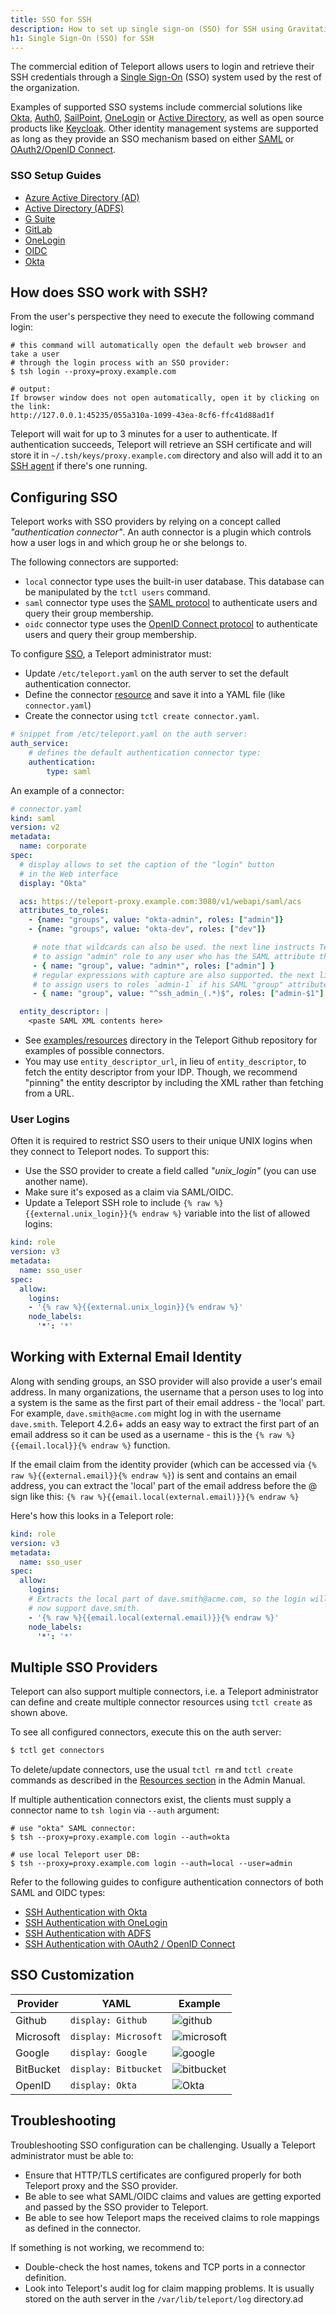 ```yaml
---
title: SSO for SSH
description: How to set up single sign-on (SSO) for SSH using Gravitational Teleport
h1: Single Sign-On (SSO) for SSH
---
```


The commercial edition of Teleport allows users to login and retrieve their SSH
credentials through a [Single Sign-On](https://en.wikipedia.org/wiki/Single_sign-on)
(SSO) system used by the rest of the organization.

Examples of supported SSO systems include commercial solutions like [Okta](https://www.okta.com),
[Auth0](https://auth0.com/), [SailPoint](https://www.sailpoint.com/),
[OneLogin](https://www.onelogin.com/) or [Active Directory](https://en.wikipedia.org/wiki/Active_Directory_Federation_Services), as well as open source products like [Keycloak](http://www.keycloak.org).
Other identity management systems are supported as long as they provide an
SSO mechanism based on either [SAML](https://en.wikipedia.org/wiki/Security_Assertion_Markup_Language)
or [OAuth2/OpenID Connect](https://en.wikipedia.org/wiki/OpenID_Connect).

### SSO Setup Guides

- [Azure Active Directory (AD)](ssh-azuread.mdx)
- [Active Directory (ADFS)](ssh-adfs.mdx)
- [G Suite](ssh-gsuite.mdx)
- [GitLab](gitlab.mdx)
- [OneLogin](ssh-one-login.mdx)
- [OIDC](oidc.mdx)
- [Okta](ssh-okta.mdx)


## How does SSO work with SSH?

From the user's perspective they need to execute the following command login:

```bsh
# this command will automatically open the default web browser and take a user
# through the login process with an SSO provider:
$ tsh login --proxy=proxy.example.com

# output:
If browser window does not open automatically, open it by clicking on the link:
http://127.0.0.1:45235/055a310a-1099-43ea-8cf6-ffc41d88ad1f
```

Teleport will wait for up to 3 minutes for a user to authenticate. If authentication
succeeds, Teleport will retrieve an SSH certificate and will store it in
`~/.tsh/keys/proxy.example.com` directory and also will add it to an
[SSH agent](https://en.wikipedia.org/wiki/Ssh-agent) if there's one running.

## Configuring SSO

Teleport works with SSO providers by relying on a concept called
*"authentication connector"*. An auth connector is a plugin which controls how
a user logs in and which group he or she belongs to.

The following connectors are supported:

- `local` connector type uses the built-in user database. This database can be
  manipulated by the `tctl users` command.
- `saml` connector type uses the [SAML protocol](https://en.wikipedia.org/wiki/Security_Assertion_Markup_Language)
  to authenticate users and query their group membership.
- `oidc` connector type uses the [OpenID Connect protocol](https://en.wikipedia.org/wiki/OpenID_Connect)
  to authenticate users and query their group membership.

To configure [SSO](https://en.wikipedia.org/wiki/Single_sign-on), a Teleport administrator must:

- Update `/etc/teleport.yaml` on the auth server to set the default
  authentication connector.
- Define the connector [resource](../../admin-guide.mdx#resources) and save it into
  a YAML file (like `connector.yaml`)
- Create the connector using `tctl create connector.yaml`.

```yaml
# snippet from /etc/teleport.yaml on the auth server:
auth_service:
    # defines the default authentication connector type:
    authentication:
        type: saml
```

An example of a connector:

```yaml
# connector.yaml
kind: saml
version: v2
metadata:
  name: corporate
spec:
  # display allows to set the caption of the "login" button
  # in the Web interface
  display: "Okta"

  acs: https://teleport-proxy.example.com:3080/v1/webapi/saml/acs
  attributes_to_roles:
    - {name: "groups", value: "okta-admin", roles: ["admin"]}
    - {name: "groups", value: "okta-dev", roles: ["dev"]}

     # note that wildcards can also be used. the next line instructs Teleport
     # to assign "admin" role to any user who has the SAML attribute that begins with "admin":
     - { name: "group", value: "admin*", roles: ["admin"] }
     # regular expressions with capture are also supported. the next line instructs Teleport
     # to assign users to roles `admin-1` if his SAML "group" attribute equals 'ssh_admin_1':
     - { name: "group", value: "^ssh_admin_(.*)$", roles: ["admin-$1"] }

  entity_descriptor: |
    <paste SAML XML contents here>
```

- See [examples/resources](https://github.com/gravitational/teleport/tree/master/examples/resources)
  directory in the Teleport Github repository for examples of possible connectors.
- You may use `entity_descriptor_url`, in lieu of `entity_descriptor`, to fetch the entity descriptor from
  your IDP. Though, we recommend "pinning" the entity descriptor by including the XML rather than fetching from a URL.

### User Logins

Often it is required to restrict SSO users to their unique UNIX logins when they
connect to Teleport nodes. To support this:

- Use the SSO provider to create a field called *"unix_login"* (you can use another name).
- Make sure it's exposed as a claim via SAML/OIDC.
- Update a Teleport SSH role to include `{% raw %}{{external.unix_login}}{% endraw %}` variable into the list of allowed logins:

```yaml
kind: role
version: v3
metadata:
  name: sso_user
spec:
  allow:
    logins:
    - '{% raw %}{{external.unix_login}}{% endraw %}'
    node_labels:
      '*': '*'
```

## Working with External Email Identity

Along with sending groups, an SSO provider will also provide a user's email address.
In many organizations, the username that a person uses to log into a system is the
same as the first part of their email address - the 'local' part. For example, `dave.smith@acme.com` might log in with the username `dave.smith`. Teleport 4.2.6+ adds an easy way to
extract the first part of an email address so it can be used as a username - this
is the `{% raw %}{{email.local}}{% endraw %}` function.

If the email claim from the identity provider (which can be accessed via `{% raw %}{{external.email}}{% endraw %}`) is sent and contains an email address, you can extract the 'local' part of the email address before the @ sign like this: `{% raw %}{{email.local(external.email)}}{% endraw %}`

Here's how this looks in a Teleport role:

```yaml
kind: role
version: v3
metadata:
  name: sso_user
spec:
  allow:
    logins:
    # Extracts the local part of dave.smith@acme.com, so the login will
    # now support dave.smith.
    - '{% raw %}{{email.local(external.email)}}{% endraw %}'
    node_labels:
      '*': '*'
```

## Multiple SSO Providers

Teleport can also support multiple connectors, i.e. a Teleport administrator
can define and create multiple connector resources using `tctl create` as shown above.

To see all configured connectors, execute this on the auth server:

```bash
$ tctl get connectors
```

To delete/update connectors, use the usual `tctl rm` and `tctl create` commands
as described in the [Resources section](../../admin-guide.mdx#resources) in the Admin Manual.

If multiple authentication connectors exist, the clients must supply a
connector name to `tsh login` via `--auth` argument:

```bsh
# use "okta" SAML connector:
$ tsh --proxy=proxy.example.com login --auth=okta

# use local Teleport user DB:
$ tsh --proxy=proxy.example.com login --auth=local --user=admin
```

Refer to the following guides to configure authentication connectors of both
SAML and OIDC types:

- [SSH Authentication with Okta](ssh-okta.mdx)
- [SSH Authentication with OneLogin](ssh-one-login.mdx)
- [SSH Authentication with ADFS](ssh-adfs.mdx)
- [SSH Authentication with OAuth2 / OpenID Connect](oidc.mdx)

## SSO Customization

| Provider | YAML | Example |
| - | - | - |
| Github | `display: Github` | ![github](../../../img/teleport-sso/github.png) |
| Microsoft | `display: Microsoft` | ![microsoft](../../../img/teleport-sso/microsoft.png) |
| Google | `display: Google` | ![google](../../../img/teleport-sso/google.png) |
| BitBucket | `display: Bitbucket` | ![bitbucket](../../../img/teleport-sso/bitbucket.png) |
| OpenID | `display: Okta` | ![Okta](../../../img/teleport-sso/openId.png) |

## Troubleshooting

Troubleshooting SSO configuration can be challenging. Usually a Teleport administrator
must be able to:

- Ensure that HTTP/TLS certificates are configured properly for both Teleport
  proxy and the SSO provider.
- Be able to see what SAML/OIDC claims and values are getting exported and passed
  by the SSO provider to Teleport.
- Be able to see how Teleport maps the received claims to role mappings as defined
  in the connector.

If something is not working, we recommend to:

- Double-check the host names, tokens and TCP ports in a connector definition.
- Look into Teleport's audit log for claim mapping problems. It is usually stored on the
  auth server in the `/var/lib/teleport/log` directory.ad
